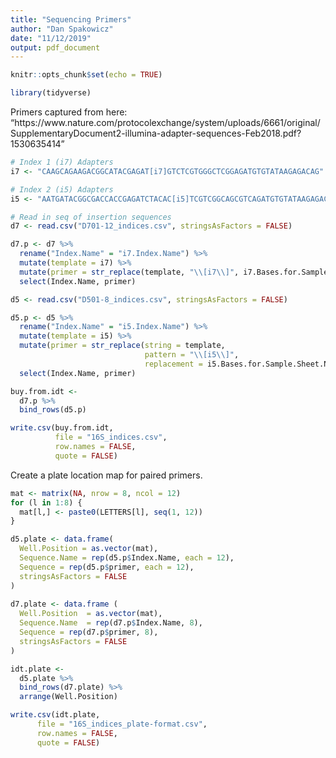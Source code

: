 ```yaml
---
title: "Sequencing Primers"
author: "Dan Spakowicz"
date: "11/12/2019"
output: pdf_document
---
```


```r
knitr::opts_chunk$set(echo = TRUE)

library(tidyverse)
```
Primers captured from here: "https://www.nature.com/protocolexchange/system/uploads/6661/original/SupplementaryDocument2-illumina-adapter-sequences-Feb2018.pdf?1530635414"

```r
# Index 1 (i7) Adapters
i7 <- "CAAGCAGAAGACGGCATACGAGAT[i7]GTCTCGTGGGCTCGGAGATGTGTATAAGAGACAG"

# Index 2 (i5) Adapters
i5 <- "AATGATACGGCGACCACCGAGATCTACAC[i5]TCGTCGGCAGCGTCAGATGTGTATAAGAGACAG"
```



```r
# Read in seq of insertion sequences
d7 <- read.csv("D701-12_indices.csv", stringsAsFactors = FALSE)

d7.p <- d7 %>%
  rename("Index.Name" = "i7.Index.Name") %>%
  mutate(template = i7) %>%
  mutate(primer = str_replace(template, "\\[i7\\]", i7.Bases.for.Sample.Sheet)) %>%
  select(Index.Name, primer)


```



```r
d5 <- read.csv("D501-8_indices.csv", stringsAsFactors = FALSE)

d5.p <- d5 %>%
  rename("Index.Name" = "i5.Index.Name") %>%
  mutate(template = i5) %>%
  mutate(primer = str_replace(string = template, 
                              pattern = "\\[i5\\]",
                              replacement = i5.Bases.for.Sample.Sheet.NovaSeq..MiSeq..HiSeq.2000.2500)) %>%
  select(Index.Name, primer)
```



```r
buy.from.idt <- 
  d7.p %>%
  bind_rows(d5.p)

write.csv(buy.from.idt, 
          file = "16S_indices.csv",
          row.names = FALSE,
          quote = FALSE)  
```

Create a plate location map for paired primers.

```r
mat <- matrix(NA, nrow = 8, ncol = 12)
for (l in 1:8) {
  mat[l,] <- paste0(LETTERS[l], seq(1, 12))
}

d5.plate <- data.frame(
  Well.Position = as.vector(mat),
  Sequence.Name = rep(d5.p$Index.Name, each = 12),
  Sequence = rep(d5.p$primer, each = 12),
  stringsAsFactors = FALSE
)
  
d7.plate <- data.frame (
  Well.Position  = as.vector(mat),
  Sequence.Name  = rep(d7.p$Index.Name, 8),
  Sequence = rep(d7.p$primer, 8),
  stringsAsFactors = FALSE
)

idt.plate <- 
  d5.plate %>%
  bind_rows(d7.plate) %>%
  arrange(Well.Position)

write.csv(idt.plate,
      file = "16S_indices_plate-format.csv",
      row.names = FALSE,
      quote = FALSE)
```


